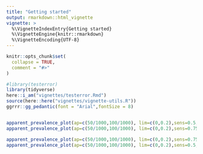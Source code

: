 ```yaml
---
title: "Getting started"
output: rmarkdown::html_vignette
vignette: >
  %\VignetteIndexEntry{Getting started}
  %\VignetteEngine{knitr::rmarkdown}
  %\VignetteEncoding{UTF-8}
---
```


```r
knitr::opts_chunk$set(
  collapse = TRUE,
  comment = "#>"
)
```

```r
#library(testerror)
library(tidyverse)
here::i_am("vignettes/testerror.Rmd")
source(here::here("vignettes/vignette-utils.R"))
ggrrr::gg_pedantic(font = "Arial",fontSize = 8)
```

```r


```

```r
apparent_prevalence_plot(ap=c(50/1000,100/1000), lim=c(0,0.2),sens=0.5,spec = 0.9975)
apparent_prevalence_plot(ap=c(50/1000,100/1000), lim=c(0,0.2),sens=0.75,spec = 0.97)
```

```r
apparent_prevalence_plot(ap=c(50/1000,100/1000), lim=c(0,0.2),sens=0.75,spec = 0.97)
apparent_prevalence_plot(ap=c(50/1000,100/1000), lim=c(0,0.2),sens=0.5,spec = 0.97)
```



